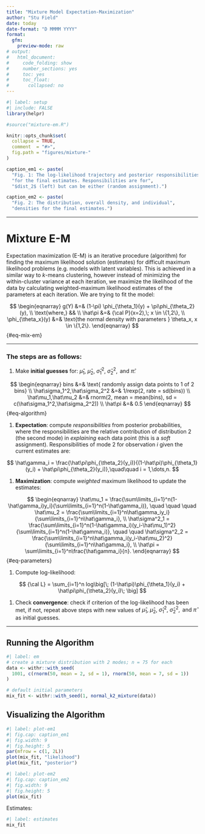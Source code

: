 ```yaml
---
title: "Mixture Model Expectation-Maximization"
author: "Stu Field"
date: today
date-format: "D MMMM YYYY"
format:
  gfm:
    preview-mode: raw
# output:
#   html_document:
#     code_folding: show
#     number_sections: yes
#     toc: yes
#     toc_float:
#       collapsed: no
---
```


```r
#| label: setup
#| include: FALSE 
library(helpr)

#source("mixture-em.R")

knitr::opts_chunk$set(
  collapse = TRUE,
  comment  = "#>",
  fig.path = "figures/mixture-"
)

caption_em1 <- paste(
  "Fig. 1: The log-likelihood trajectory and posterior responsibilities",
  "for the final estimates. Responsibilities are for",
  "$dist_2$ (left) but can be either (random assignment).")

caption_em2 <- paste(
  "Fig. 2: The distribution, overall density, and individual",
  "densities for the final estimates.")
```


---------


# Mixture E-M

Expectation maximization (E-M) is an iterative procedure (algorithm) for
finding the maximum likelihood solution (estimates) for difficult maximum
likelihood problems (e.g. models with latent variables). This is achieved in a
similar way to *k*-means clustering, however instead of minimizing the
within-cluster variance at each iteration, we maximize the likelihood of the
data by calculating weighted-maximum likelihood estimates of the parameters at
each iteration. We are trying to fit the model:

$$
\begin{eqnarray}
g(Y) &=& (1-\pi) \phi_{\theta_1}(y) + \pi\phi_{\theta_2}(y), \\
\text{where,} && \\
\hat\pi &=& {\cal P}(x=2),\; x \in \{1,2\}, \\
\phi_{\theta_x}(y) &=& \text{the normal density with parameters } \theta_x, x \in \{1,2\}.
\end{eqnarray}
$$ {#eq-mix-em}

-------

### The steps are as follows:

1. Make **initial guesses** for:
$\hat\mu_1,\ \hat\mu_2,\ \hat\sigma_1^2,\ \hat\sigma_2^2, \text{ and } \hat\pi$:

$$
\begin{eqnarray}
  bins &=& \text{ randomly assign data points to 1 of 2 bins} \\
  \hat\sigma_1^2,\hat\sigma_2^2 &=& 1/rexp(2, rate = sd(bins)) \\
  \hat\mu_1,\hat\mu_2 &=& rnorm(2, mean = mean(bins), sd = c(\hat\sigma_1^2,\hat\sigma_2^2)) \\
  \hat\pi &=& 0.5
\end{eqnarray}
$$ {#eq-algorithm}

1. **Expectation**: compute _responsibilities_ from posterior probabilities,
where the responsibilities are the relative contribution of distribution 2
(the second mode) in _explaining_ each data point (this is a _soft_ assignment).
Responsibilities of mode 2 for observation $i$ given the current estimates are:

$$
\hat\gamma_i = \frac{\hat\pi\phi_{\theta_2}(y_i)}{(1-\hat\pi)\phi_{\theta_1}(y_i) + \hat\pi\phi_{\theta_2}(y_i)},\quad\quad i = 1,\dots,n.
$$

1. **Maximization**: compute _weighted_ maximum likelihood to update the estimates:

$$
\begin{eqnarray}
\hat\mu_1 = \frac{\sum\limits_{i=1}^n(1-\hat\gamma_i)y_i}{\sum\limits_{i=1}^n(1-\hat\gamma_i)},
\quad \quad \quad
\hat\mu_2 = \frac{\sum\limits_{i=1}^n\hat\gamma_iy_i}{\sum\limits_{i=1}^n\hat\gamma_i}, \\
\hat\sigma^2_1 = \frac{\sum\limits_{i=1}^n(1-\hat\gamma_i)(y_i-\hat\mu_1)^2}{\sum\limits_{i=1}^n(1-\hat\gamma_i)},
\quad \quad 
\hat\sigma^2_2 = \frac{\sum\limits_{i=1}^n\hat\gamma_i(y_i-\hat\mu_2)^2}{\sum\limits_{i=1}^n\hat\gamma_i}, \\
\hat\pi = \sum\limits_{i=1}^n\frac{\hat\gamma_i}{n}.
\end{eqnarray}
$$ {#eq-parameters}

1. Compute log-likelihood:

$$
{\cal L} = \sum_{i=1}^n log\big[\; (1-\hat\pi)\phi_{\theta_1}(y_i) + \hat\pi\phi_{\theta_2}(y_i)\; \big]
$$

1. Check **convergence**: check if criterion of the log-likelihood has been met,
if not, repeat above steps with new values of
$\hat\mu_1,\ \hat\mu_2,\ \hat\sigma_1^2,\ \hat\sigma_2^2, \text{ and } \hat\pi$
as initial guesses.
	
	
------


## Running the Algorithm

```r
#| label: em
# create a mixture distribution with 2 modes; n = 75 for each
data <- withr::with_seed(
  1001, c(rnorm(50, mean = 2, sd = 1), rnorm(50, mean = 7, sd = 1))
)

# default initial parameters
mix_fit <- withr::with_seed(1, normal_k2_mixture(data))
```


## Visualizing the Algorithm

```r
#| label: plot-em1
#| fig.cap: caption_em1
#| fig.width: 9
#| fig.height: 5
par(mfrow = c(1, 2L))
plot(mix_fit, "likelihood")
plot(mix_fit, "posterior")
```

```r
#| label: plot-em2
#| fig.cap: caption_em2
#| fig.width: 9
#| fig.height: 5
plot(mix_fit)
```


Estimates:

```r
#| label: estimates
mix_fit
```

